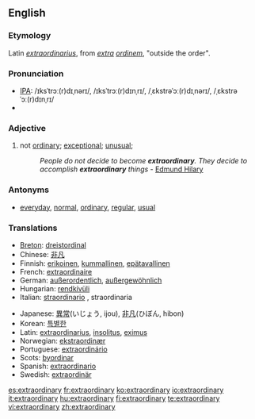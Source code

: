 ==English==

===Etymology===
Latin ''[[extraordinarius]]'', from ''[[extra]] [[ordinem]]'', "outside the order".

===Pronunciation===
*[[w:IPA|IPA]]: /ɪksˈtrɔː(r)dɪˌnərɪ/, /ɪksˈtrɔː(r)dɪnˌrɪ/, /ˌɛkstrəˈɔː(r)dɪˌnərɪ/, /ˌɛkstrəˈɔː(r)dɪnˌrɪ/
*{{audio|en-us-extraordinary.ogg|Audio (US)}}

===Adjective===
{{en-adj}}

# not [[ordinary]]; [[exceptional]]; [[unusual]];
#:''People do not decide to become '''extraordinary'''. They decide to accomplish '''extraordinary''' things'' - [[q:Edmund Hilary|Edmund Hilary]]

===Antonyms===
*[[everyday]], [[normal]], [[ordinary]], [[regular]], [[usual]]

===Translations===
{{rfc-level|Translations at L3+ (AutoFormat would have corrected level of Antonyms)}}
{{top}}
*[[Breton]]: [[dreistordinal]]
*Chinese: [[非凡]]
*Finnish: [[erikoinen]], [[kummallinen]], [[epätavallinen]]
*French: [[extraordinaire]]
*German: [[außerordentlich]], [[außergewöhnlich]]
*Hungarian: [[rendkívüli]]
*Italian: [[straordinario]] {{m}}, straordinaria {{f}}
{{mid}}
*Japanese: [[異常]](いじょう, ijou), [[非凡]](ひぼん, hibon)
*Korean: [[특별한]]
*Latin: [[extraordinarius]], [[insolitus]], [[eximus]]
*Norwegian: [[ekstraordinær]]
*Portuguese: [[extraordinário]]
*Scots: [[byordinar]]
*Spanish: [[extraordinario]]
*Swedish: [[extraordinär]]
{{bottom}}

[[es:extraordinary]]
[[fr:extraordinary]]
[[ko:extraordinary]]
[[io:extraordinary]]
[[it:extraordinary]]
[[hu:extraordinary]]
[[fi:extraordinary]]
[[te:extraordinary]]
[[vi:extraordinary]]
[[zh:extraordinary]]
